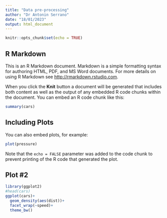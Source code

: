 ```yaml
---
title: "Data pre-processing"
author: "Dr Antonin Serrano"
date: "18/01/2023"
output: html_document
---
```


```r
knitr::opts_chunk$set(echo = TRUE)
```

## R Markdown

This is an R Markdown document. Markdown is a simple formatting syntax for authoring HTML, PDF, and MS Word documents. For more details on using R Markdown see <http://rmarkdown.rstudio.com>.

When you click the **Knit** button a document will be generated that includes both content as well as the output of any embedded R code chunks within the document. You can embed an R code chunk like this:

```r
summary(cars)
```

## Including Plots

You can also embed plots, for example:

```r
plot(pressure)
```

Note that the `echo = FALSE` parameter was added to the code chunk to prevent printing of the R code that generated the plot.

## Plot #2

```r
library(ggplot2)
#head(cars)
ggplot(cars)+
  geom_density(aes(dist))+
  facet_wrap(~speed)+
  theme_bw()

```

